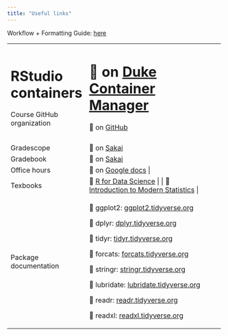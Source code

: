 ```yaml
---
title: "Useful links"
---
```


Workflow + Formatting Guide: [here](insert.link.when.ready)

+----------------------------+---------------------------------------------------------------------------------------------------------------------------------------------------------+-----------+
| # RStudio containers       | # 🔗 on [Duke Container Manager](https://cmgr.oit.duke.edu/containers)                                                                                  |           |
|                            |                                                                                                                                                         |           |
| Course GitHub organization | 🔗 on [GitHub](https://github.com/sta199-s23-2)                                                                                                         |           |
+----------------------------+---------------------------------------------------------------------------------------------------------------------------------------------------------+-----------+
|                            |                                                                                                                                                         |           |
+----------------------------+---------------------------------------------------------------------------------------------------------------------------------------------------------+-----------+
| Gradescope                 | 🔗 on [Sakai](https://sakai.duke.edu/portal/site/3c0a7e6f-cbfc-4e54-bcbf-faf6fa16761c/page/15e48cd4-d84b-4b8c-b7ed-8a4b5fca4c22?sakai.state.reset=true) |           |
+----------------------------+---------------------------------------------------------------------------------------------------------------------------------------------------------+-----------+
| Gradebook                  | 🔗 on [Sakai](https://sakai.duke.edu/portal/site/3c0a7e6f-cbfc-4e54-bcbf-faf6fa16761c/tool/5e2471ea-c385-4d18-84ba-84122f412512/)                       |           |
+----------------------------+---------------------------------------------------------------------------------------------------------------------------------------------------------+-----------+
| Office hours               | 🔗 on [Google docs](https://docs.google.com/spreadsheets/d/16gf9dQ_41V628vKvFdS95JBOUKYSjuxJBo7OzPye-SI/edit?usp=sharing) \|                            |           |
+----------------------------+---------------------------------------------------------------------------------------------------------------------------------------------------------+-----------+
| Texbooks                   | 🔗 [R for Data Science](https://r4ds.hadley.nz/) \| \| 🔗 [Introduction to Modern Statistics](https://openintro-ims.netlify.app/) \|                    |           |
+----------------------------+---------------------------------------------------------------------------------------------------------------------------------------------------------+-----------+
| Package documentation      | 🔗 ggplot2: [ggplot2.tidyverse.org](https://ggplot2.tidyverse.org/)                                                                                     |           |
|                            |                                                                                                                                                         |           |
|                            | 🔗 dplyr: [dplyr.tidyverse.org](https://dplyr.tidyverse.org/)                                                                                           |           |
|                            |                                                                                                                                                         |           |
|                            | 🔗 tidyr: [tidyr.tidyverse.org](https://tidyr.tidyverse.org/)                                                                                           |           |
|                            |                                                                                                                                                         |           |
|                            | 🔗 forcats: [forcats.tidyverse.org](https://forcats.tidyverse.org/)                                                                                     |           |
|                            |                                                                                                                                                         |           |
|                            | 🔗 stringr: [stringr.tidyverse.org](https://stringr.tidyverse.org/)                                                                                     |           |
|                            |                                                                                                                                                         |           |
|                            | 🔗 lubridate: [lubridate.tidyverse.org](https://lubridate.tidyverse.org/)                                                                               |           |
|                            |                                                                                                                                                         |           |
|                            | 🔗 readr: [readr.tidyverse.org](https://readr.tidyverse.org/)                                                                                           |           |
|                            |                                                                                                                                                         |           |
|                            | 🔗 readxl: [readxl.tidyverse.org](https://readxl.tidyverse.org/)                                                                                        |           |
+----------------------------+---------------------------------------------------------------------------------------------------------------------------------------------------------+-----------+
